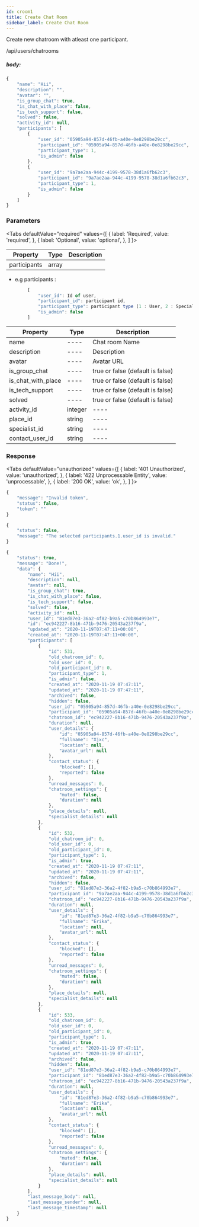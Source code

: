 ```yaml
---
id: croom1
title: Create Chat Room
sidebar_label: Create Chat Room
---
```



Create new chatroom with atleast one participant.

<Endpoint req="POST">/api/users/chatrooms</Endpoint>

##### body:
```js
{
    "name": "Hii",
    "description": "",
    "avatar": "",
    "is_group_chat": true,
    "is_chat_with_place": false,
    "is_tech_support": false,
    "solved": false,
    "activity_id": null,
    "participants": [
        {
            "user_id": "05905a94-857d-46fb-a40e-0e8298be29cc",
            "participant_id": "05905a94-857d-46fb-a40e-0e8298be29cc",
            "participant_type": 1,
            "is_admin": false
        },
        {
            "user_id": "9a7ae2aa-944c-4199-9578-38d1a6fb62c3",
            "participant_id": "9a7ae2aa-944c-4199-9578-38d1a6fb62c3",
            "participant_type": 1,
            "is_admin": false
        }
    ]
}
```

### Parameters 

<Tabs
  defaultValue="required"
  values={[
    { label: 'Required', value: 'required', },
    { label: 'Optional', value: 'optional', },
  ]
}>
<TabItem value="required">

| Property | Type | Description |
| ---- | ---- | ---- |
| participants | array |  |

- e.g  participants : 

```js
        [
            "user_id": Id of user,
            "participant_id": participant id, 
            "participant_type": participant type (1 : User, 2 : Specialist, 3 : Agent, 4 : Business/Place), 
            "is_admin": false
        ]
```
</TabItem>
<TabItem value="optional">

| Property | Type | Description |
| ---- | ---- | ---- |
| name | ---- | Chat room Name |
| description | ---- | Description |
| avatar | ---- | Avatar URL |
| is_group_chat | ---- | true or false (default is false) |
| is_chat_with_place | ---- | true or false (default is false) |
| is_tech_support | ---- | true or false (default is false) |
| solved | ---- | true or false (default is false) |
| activity_id | integer | ---- |
| place_id | string | ---- |
| specialist_id | string | ---- |
| contact_user_id | string | ---- |
</TabItem>
</Tabs>

### Response

<Tabs
  defaultValue="unauthorized"
  values={[
    { label: '401 Unauthorized', value: 'unauthorized', },
    { label: '422 Unprocessable Entity', value: 'unprocessable', },
    { label: '200 OK', value: 'ok', },
  ]
}>
<TabItem value="unauthorized">

```js
{
    "message": "Invalid token",
    "status": false,
    "token": ""
}
```
</TabItem>
<TabItem value="unprocessable">

```js
{
    "status": false,
    "message": "The selected participants.1.user_id is invalid."
}
```
</TabItem>
<TabItem value="ok">

```js
{
    "status": true,
    "message": "Done!",
    "data": {
        "name": "Hii",
        "description": null,
        "avatar": null,
        "is_group_chat": true,
        "is_chat_with_place": false,
        "is_tech_support": false,
        "solved": false,
        "activity_id": null,
        "user_id": "81ed87e3-36a2-4f82-b9a5-c70b864993e7",
        "id": "ec942227-8b16-471b-9476-20543a237f9a",
        "updated_at": "2020-11-19T07:47:11+00:00",
        "created_at": "2020-11-19T07:47:11+00:00",
        "participants": [
            {
                "id": 531,
                "old_chatroom_id": 0,
                "old_user_id": 0,
                "old_participant_id": 0,
                "participant_type": 1,
                "is_admin": false,
                "created_at": "2020-11-19 07:47:11",
                "updated_at": "2020-11-19 07:47:11",
                "archived": false,
                "hidden": false,
                "user_id": "05905a94-857d-46fb-a40e-0e8298be29cc",
                "participant_id": "05905a94-857d-46fb-a40e-0e8298be29cc",
                "chatroom_id": "ec942227-8b16-471b-9476-20543a237f9a",
                "duration": null,
                "user_details": {
                    "id": "05905a94-857d-46fb-a40e-0e8298be29cc",
                    "fullname": "Xjxc",
                    "location": null,
                    "avatar_url": null
                },
                "contact_status": {
                    "blocked": [],
                    "reported": false
                },
                "unread_messages": 0,
                "chatroom_settings": {
                    "muted": false,
                    "duration": null
                },
                "place_details": null,
                "specialist_details": null
            },
            {
                "id": 532,
                "old_chatroom_id": 0,
                "old_user_id": 0,
                "old_participant_id": 0,
                "participant_type": 1,
                "is_admin": true,
                "created_at": "2020-11-19 07:47:11",
                "updated_at": "2020-11-19 07:47:11",
                "archived": false,
                "hidden": false,
                "user_id": "81ed87e3-36a2-4f82-b9a5-c70b864993e7",
                "participant_id": "9a7ae2aa-944c-4199-9578-38d1a6fb62c3",
                "chatroom_id": "ec942227-8b16-471b-9476-20543a237f9a",
                "duration": null,
                "user_details": {
                    "id": "81ed87e3-36a2-4f82-b9a5-c70b864993e7",
                    "fullname": "Erika",
                    "location": null,
                    "avatar_url": null
                },
                "contact_status": {
                    "blocked": [],
                    "reported": false
                },
                "unread_messages": 0,
                "chatroom_settings": {
                    "muted": false,
                    "duration": null
                },
                "place_details": null,
                "specialist_details": null
            },
            {
                "id": 533,
                "old_chatroom_id": 0,
                "old_user_id": 0,
                "old_participant_id": 0,
                "participant_type": 1,
                "is_admin": true,
                "created_at": "2020-11-19 07:47:11",
                "updated_at": "2020-11-19 07:47:11",
                "archived": false,
                "hidden": false,
                "user_id": "81ed87e3-36a2-4f82-b9a5-c70b864993e7",
                "participant_id": "81ed87e3-36a2-4f82-b9a5-c70b864993e7",
                "chatroom_id": "ec942227-8b16-471b-9476-20543a237f9a",
                "duration": null,
                "user_details": {
                    "id": "81ed87e3-36a2-4f82-b9a5-c70b864993e7",
                    "fullname": "Erika",
                    "location": null,
                    "avatar_url": null
                },
                "contact_status": {
                    "blocked": [],
                    "reported": false
                },
                "unread_messages": 0,
                "chatroom_settings": {
                    "muted": false,
                    "duration": null
                },
                "place_details": null,
                "specialist_details": null
            }
        ],
        "last_message_body": null,
        "last_message_sender": null,
        "last_message_timestamp": null
    }
}
```
</TabItem>
</Tabs>

